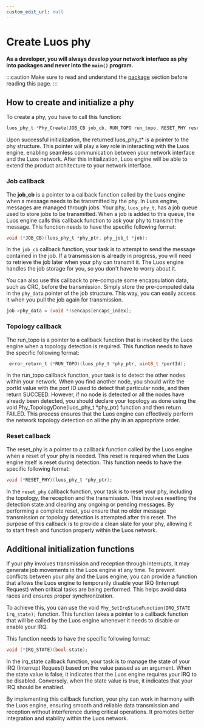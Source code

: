 ```yaml
---
custom_edit_url: null
---
```



# Create Luos phy

**As a developer, you will always develop your network interface as phy into packages and never into the `main()` program.**

:::caution
Make sure to read and understand the [package](../packages) section before reading this page.
:::

## How to create and initialize a phy

To create a phy, you have to call this function:

```c
luos_phy_t *Phy_Create(JOB_CB job_cb, RUN_TOPO run_topo, RESET_PHY reset_phy);
```
Upon successful initialization, the returned luos_phy_t* is a pointer to the phy structure. This pointer will play a key role in interacting with the Luos engine, enabling seamless communication between your network interface and the Luos network.
After this initialization, Luos engine will be able to extend the product architecture to your network interface.

### Job callback
The **job_cb** is a pointer to a callback function called by the Luos engine when a message needs to be transmitted by the phy. In Luos engine, messages are managed through jobs. Your phy, `luos_phy_t`, has a job queue used to store jobs to be transmitted. When a job is added to this queue, the Luos engine calls this callback function to ask your phy to transmit the message.
This function needs to have the specific following format:

```c
void (*JOB_CB)(luos_phy_t *phy_ptr, phy_job_t *job);
```

In the `job_cb` callback function, your task is to attempt to send the message contained in the job. If a transmission is already in progress, you will need to retrieve the job later when your phy can transmit it. The Luos engine handles the job storage for you, so you don't have to worry about it.

You can also use this callback to pre-compute some encapsulation data, such as CRC, before the transmission. Simply store the pre-computed data in the `phy_data` pointer of the job structure. This way, you can easily access it when you pull the job again for transmission.

```c
job->phy_data = (void *)&encaps[encaps_index];
```

### Topology callback
The run_topo is a pointer to a callback function that is invoked by the Luos engine when a topology detection is required.
This function needs to have the specific following format:

```c
 error_return_t (*RUN_TOPO)(luos_phy_t *phy_ptr, uint8_t *portId);
```
In the run_topo callback function, your task is to detect the other nodes within your network. When you find another node, you should write the portId value with the port ID used to detect that particular node, and then return SUCCEED. However, if no node is detected or all the nodes have already been detected, you should declare your topology as done using the void Phy_TopologyDone(luos_phy_t *phy_ptr) function and then return FAILED. This process ensures that the Luos engine can effectively perform the network topology detection on all the phy in an appropriate order.

### Reset callback
The reset_phy is a pointer to a callback function called by the Luos engine when a reset of your phy is needed. This reset is required when the Luos engine itself is reset during detection.
This function needs to have the specific following format:

```c
void (*RESET_PHY)(luos_phy_t *phy_ptr);
```
In the `reset_phy` callback function, your task is to reset your phy, including the topology, the reception and the transmission. This involves resetting the detection state and clearing any ongoing or pending messages. By performing a complete reset, you ensure that no older message transmission or topology detection is attempted after this reset. The purpose of this callback is to provide a clean slate for your phy, allowing it to start fresh and function properly within the Luos network.

## Additional initialization functions

If your phy involves transmission and reception through interrupts, it may generate job movements in the Luos engine at any time. To prevent conflicts between your phy and the Luos engine, you can provide a function that allows the Luos engine to temporarily disable your IRQ (Interrupt Request) when critical tasks are being performed. This helps avoid data races and ensures proper synchronization.

To achieve this, you can use the void `Phy_SetIrqStateFunction(IRQ_STATE irq_state);` function. This function takes a pointer to a callback function that will be called by the Luos engine whenever it needs to disable or enable your IRQ.

This function needs to have the specific following format:

```c
void (*IRQ_STATE)(bool state);
```
In the irq_state callback function, your task is to manage the state of your IRQ (Interrupt Request) based on the value passed as an argument. When the state value is false, it indicates that the Luos engine requires your IRQ to be disabled. Conversely, when the state value is true, it indicates that your IRQ should be enabled.

By implementing this callback function, your phy can work in harmony with the Luos engine, ensuring smooth and reliable data transmission and reception without interference during critical operations. It promotes better integration and stability within the Luos network.
